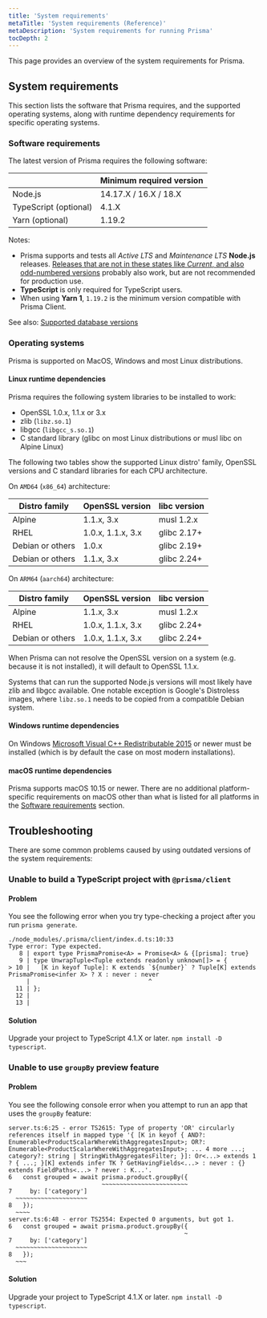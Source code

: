 ```yaml
---
title: 'System requirements'
metaTitle: 'System requirements (Reference)'
metaDescription: 'System requirements for running Prisma'
tocDepth: 2
---
```


<TopBlock>

This page provides an overview of the system requirements for Prisma.

</TopBlock>

## System requirements

This section lists the software that Prisma requires, and the supported operating systems, along with runtime dependency requirements for specific operating systems.

### Software requirements

The latest version of Prisma requires the following software:

|                       | Minimum required version |
| :-------------------- | :----------------------- |
| Node.js               | 14.17.X / 16.X / 18.X    |
| TypeScript (optional) | 4.1.X                    |
| Yarn (optional)       | 1.19.2                   |

Notes:

- Prisma supports and tests all _Active LTS_ and _Maintenance LTS_ **Node.js** releases. [Releases that are not in these states like _Current_, and also odd-numbered versions](https://nodejs.org/en/about/releases/) probably also work, but are not recommended for production use.
- **TypeScript** is only required for TypeScript users.
- When using **Yarn 1**, `1.19.2` is the minimum version compatible with Prisma Client.

See also: [Supported database versions](database-reference/supported-databases)

### Operating systems

Prisma is supported on MacOS, Windows and most Linux distributions.

#### Linux runtime dependencies

Prisma requires the following system libraries to be installed to work:

- OpenSSL 1.0.x, 1.1.x or 3.x
- zlib (`libz.so.1`)
- libgcc (`libgcc_s.so.1`)
- C standard library (glibc on most Linux distributions or musl libc on Alpine Linux)

The following two tables show the supported Linux distro' family, OpenSSL versions and C standard libraries for each CPU architecture.

On `AMD64` (`x86_64`) architecture:

| Distro family    | OpenSSL version   | libc version | 
| ---------------- | ----------------- | ------------ |
| Alpine           | 1.1.x, 3.x        | musl 1.2.x   |
| RHEL             | 1.0.x, 1.1.x, 3.x | glibc 2.17+  |
| Debian or others | 1.0.x             | glibc 2.19+  |
| Debian or others | 1.1.x, 3.x        | glibc 2.24+  |

On `ARM64` (`aarch64`) architecture:

| Distro family    | OpenSSL version   | libc version | 
| ---------------- | ----------------- | ------------ |
| Alpine           | 1.1.x, 3.x        | musl 1.2.x   |
| RHEL             | 1.0.x, 1.1.x, 3.x | glibc 2.24+  |
| Debian or others | 1.0.x, 1.1.x, 3.x | glibc 2.24+  |

When Prisma can not resolve the OpenSSL version on a system (e.g. because it is not installed), it will default to OpenSSL 1.1.x.

Systems that can run the supported Node.js versions will most likely have zlib and libgcc available. One notable exception is Google's Distroless images, where `libz.so.1` needs to be copied from a compatible Debian system.

#### Windows runtime dependencies

On Windows [Microsoft Visual C++ Redistributable 2015](https://download.microsoft.com/download/9/3/F/93FCF1E7-E6A4-478B-96E7-D4B285925B00/vc_redist.x64.exe) or newer must be installed (which is by default the case on most modern installations).

#### macOS runtime dependencies

Prisma supports macOS 10.15 or newer. There are no additional platform-specific requirements on macOS other than what is listed for all platforms in the [Software requirements](#software-requirements) section.

## Troubleshooting

There are some common problems caused by using outdated versions of the system requirements:

### Unable to build a TypeScript project with `@prisma/client`

#### Problem

You see the following error when you try type-checking a project after you run `prisma generate`.

```terminal
./node_modules/.prisma/client/index.d.ts:10:33
Type error: Type expected.
   8 | export type PrismaPromise<A> = Promise<A> & {[prisma]: true}
   9 | type UnwrapTuple<Tuple extends readonly unknown[]> = {
> 10 |   [K in keyof Tuple]: K extends `${number}` ? Tuple[K] extends PrismaPromise<infer X> ? X : never : never
     |                                 ^
  11 | };
  12 |
  13 |
```

#### Solution

Upgrade your project to TypeScript 4.1.X or later. `npm install -D typescript`.

### Unable to use `groupBy` preview feature

#### Problem

You see the following console error when you attempt to run an app that uses the `groupBy` feature:

```terminal
server.ts:6:25 - error TS2615: Type of property 'OR' circularly references itself in mapped type '{ [K in keyof { AND?: Enumerable<ProductScalarWhereWithAggregatesInput>; OR?: Enumerable<ProductScalarWhereWithAggregatesInput>; ... 4 more ...; category?: string | StringWithAggregatesFilter; }]: Or<...> extends 1 ? { ...; }[K] extends infer TK ? GetHavingFields<...> : never : {} extends FieldPaths<...> ? never : K...'.
6   const grouped = await prisma.product.groupBy({
                          ~~~~~~~~~~~~~~~~~~~~~~~~
7     by: ['category']
  ~~~~~~~~~~~~~~~~~~~~
8   });
  ~~~~
server.ts:6:48 - error TS2554: Expected 0 arguments, but got 1.
6   const grouped = await prisma.product.groupBy({
                                                 ~
7     by: ['category']
  ~~~~~~~~~~~~~~~~~~~~
8   });
  ~~~
```

#### Solution

Upgrade your project to TypeScript 4.1.X or later. `npm install -D typescript`.
